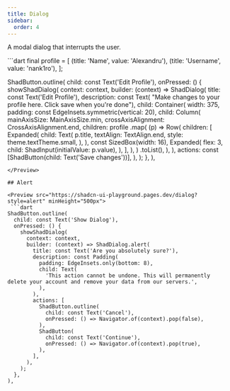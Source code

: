 ```yaml
---
title: Dialog
sidebar:
  order: 4
---
```


A modal dialog that interrupts the user.

<Preview src="https://shadcn-ui-playground.pages.dev/dialog?style=primary" minHeight="500px">
 ```dart
final profile = [
  (title: 'Name', value: 'Alexandru'),
  (title: 'Username', value: 'nank1ro'),
];

ShadButton.outline(
  child: const Text('Edit Profile'),
  onPressed: () {
    showShadDialog(
      context: context,
      builder: (context) => ShadDialog(
        title: const Text('Edit Profile'),
        description: const Text(
            "Make changes to your profile here. Click save when you're done"),
        child: Container(
          width: 375,
          padding: const EdgeInsets.symmetric(vertical: 20),
          child: Column(
            mainAxisSize: MainAxisSize.min,
            crossAxisAlignment: CrossAxisAlignment.end,
            children: profile
                .map(
                  (p) => Row(
                    children: [
                      Expanded(
                        child: Text(
                          p.title,
                          textAlign: TextAlign.end,
                          style: theme.textTheme.small,
                        ),
                      ),
                      const SizedBox(width: 16),
                      Expanded(
                        flex: 3,
                        child: ShadInput(initialValue: p.value),
                      ),
                    ],
                  ),
                )
                .toList(),
          ),
        ),
        actions: const [ShadButton(child: Text('Save changes'))],
      ),
    );
  },
),
```
</Preview>

## Alert

<Preview src="https://shadcn-ui-playground.pages.dev/dialog?style=alert" minHeight="500px">
 ```dart
ShadButton.outline(
  child: const Text('Show Dialog'),
  onPressed: () {
    showShadDialog(
      context: context,
      builder: (context) => ShadDialog.alert(
        title: const Text('Are you absolutely sure?'),
        description: const Padding(
          padding: EdgeInsets.only(bottom: 8),
          child: Text(
            'This action cannot be undone. This will permanently delete your account and remove your data from our servers.',
          ),
        ),
        actions: [
          ShadButton.outline(
            child: const Text('Cancel'),
            onPressed: () => Navigator.of(context).pop(false),
          ),
          ShadButton(
            child: const Text('Continue'),
            onPressed: () => Navigator.of(context).pop(true),
          ),
        ],
      ),
    );
  },
),
```
</Preview>
